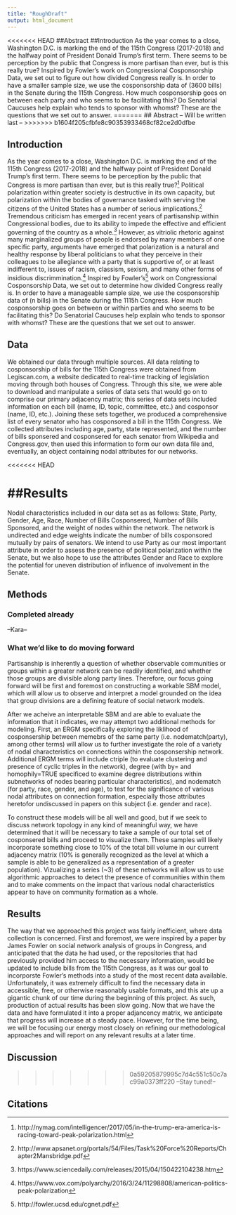 ```yaml
---
title: "RoughDraft"
output: html_document
---
```


<<<<<<< HEAD
##Abstract
##Introduction
As the year comes to a close, Washington D.C. is marking the end of the 115th Congress (2017-2018) and the halfway point of President Donald Trump's first term. There seems to be perception by the public that Congress is more partisan than ever, but is this really true? Inspired by Fowler's work on Congressional Cosponsorship Data, we set out to figure out how divided Congress really is. In order to have a smaller sample size, we use the cosponsorship data of (3600 bills) in the Senate during the 115th Congress. How much cosponsorship goes on between each party and who seems to be facilitating this? Do Senatorial Caucuses help explain who tends to sponsor with whomst? These are the questions that we set out to answer. 
=======
## Abstract
-- Will be written last --
>>>>>>> b1604f205cfbfe8c90353933468cf82ce2d0dfbe

## Introduction
As the year comes to a close, Washington D.C. is marking the end of the 115th Congress (2017-2018) and the halfway point of President Donald Trump's first term. There seems to be perception by the public that Congress is more partisan than ever, but is this really true?[^1] Political polarization within greater society is destructive in its own capacity, but polarization within the bodies of governance tasked with serving the citizens of the United States has a number of serious implications.[^2] Tremendous criticism has emerged in recent years of partisanship within Congressional bodies, due to its ability to impede the effective and efficient governing of the country as a whole.[^3] However, as vitriolic rhetoric against many marginalized groups of people is endorsed by many members of one specific party, arguments have emerged that polarization is a natural and healthy response by liberal politicians to what they perceive in their colleagues to be allegiance with a party that is supportive of, or at least indifferent to, issues of racism, classism, sexism, and many other forms of insidious discrimmination.[^4] Inspired by Fowler's[^5] work on Congressional Cosponsorship Data, we set out to determine how divided Congress really is. In order to have a manageable sample size, we use the cosponsorship data of (n bills) in the Senate during the 1115h Congress. How much cosponsorship goes on between or within parties and who seems to be facilitating this? Do Senatorial Caucuses help explain who tends to sponsor with whomst? These are the questions that we set out to answer. 

## Data
We obtained our data through multiple sources. All data relating to cosponsorship of bills for the 115th Congress were obtained from Legiscan.com, a website dedicated to real-time tracking of legislation moving through both houses of Congress. Through this site, we were able to download and manipulate a series of data sets that would go on to comprise our primary adjacency matrix; this series of data sets included information on each bill (name, ID, topic, committee, etc.) and cosponsor (name, ID, etc.). Joining these sets together, we produced a comprehensive list of every senator who has cosponsored a bill in the 115th Congress. We collected attributes including age, party, state represented, and the number of bills sponsered and cosponsered for each senator from Wikipedia and Congress.gov, then used this information to form our own data file and, eventually, an object containing nodal attributes for our networks.

<<<<<<< HEAD


##Results
=======
Nodal characteristics included in our data set as as follows: State, Party, Gender, Age, Race, Number of Bills Cosponsered, Number of Bills Sponsored, and the weight of nodes within the network. The network is undirected and edge weights indicate the number of bills cosponsored mutually by pairs of senators. We intend to use Party as our most important attribute in order to assess the presence of political polarization within the Senate, but we also hope to use the attributes Gender and Race to explore the potential for uneven distribution of influence of involvement in the Senate.

## Methods

### Completed already

--Kara--

### What we'd like to do moving forward
Partisanship is inherently a question of whether observable communities or groups within a greater network can be readily identified, and whether those groups are divisible along party lines. Therefore, our focus going forward will be first and foremost on constructing a workable SBM model, which will allow us to observe and interpret a model grounded on the idea that group divisions are a defining feature of social network models. 

After we acheive an interpretable SBM and are able to evaluate the information that it indicates, we may attempt two additional methods for modeling. First, an ERGM specifically exploring the liklihood of cosponsership between memebrs of the same party (i.e. nodematch(party), among other terms) will allow us to further investigate the role of a variety of nodal characteristics on connections within the cosponsership network. Additional ERGM terms will include ctriple (to evaluate clustering and presence of cyclic triples in the network), degree (with by= and homophily=TRUE specificed to examine degree distributions within subnetworks of nodes bearing particular characteristics), and nodematch (for party, race, gender, and age), to test for the significance of various nodal attributes on connection formation, especially those attributes heretofor undiscussed in papers on this subject (i.e. gender and race).

To construct these models will be all well and good, but if we seek to discuss network topology in any kind of meaningful way, we have determined that it will be necessary to take a sample of our total set of cosponsered bills and proceed to visualize them. These samples will likely incorporate something close to 10% of the total bill volume in our current adjacency matrix (10% is generally recognized as the level at which a sample is able to be generalized as a representation of a greater population). Vizualizing a series (~3) of these networks will allow us to use algorithmic approaches to detect the presence of communities within them and to make comments on the impact that various nodal characteristics appear to have on community formation as a whole.


## Results
The way that we approached this project was fairly inefficient, where data collection is concerned. First and foremost, we were inspired by a paper by James Fowler on social network analysis of groups in Congress, and anticipated that the data he had used, or the repositories that had previously provided him access to the necessary information, would be updated to include bills from the 115th Congress, as it was our goal to incorporste Fowler's methods into a study of the most recent data available. Unfortunately, it was extremely difficult to find the necessary data in accessible, free, or otherwise reasonably usable formats, and this ate up a gigantic chunk of our time during the beginning of this project. As such, production of actual results has been slow going. Now that we have the data and have formulated it into a proper adjancency matrix, we anticipate that progress will increase at a steady pace. However, for the time being, we will be focusing our energy most closely on refining our methodological approaches and will report on any relevant results at a later time.

## Discussion
>>>>>>> 0a59205879995c7d4c551c50c7ac99a0373ff220
--Stay tuned!--

## Citations
[^1]: http://nymag.com/intelligencer/2017/05/in-the-trump-era-america-is-racing-toward-peak-polarization.html
[^2]: http://www.apsanet.org/portals/54/Files/Task%20Force%20Reports/Chapter2Mansbridge.pdf
[^3]: https://www.sciencedaily.com/releases/2015/04/150422104238.htm
[^4]: https://www.vox.com/polyarchy/2016/3/24/11298808/american-politics-peak-polarization
[^5]: http://fowler.ucsd.edu/cgnet.pdf
